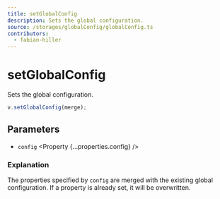 ```yaml
---
title: setGlobalConfig
description: Sets the global configuration.
source: /storages/globalConfig/globalConfig.ts
contributors:
  - fabian-hiller
---
```



# setGlobalConfig

Sets the global configuration.

```ts
v.setGlobalConfig(merge);
```

## Parameters

- `config` <Property {...properties.config} />

### Explanation

The properties specified by `config` are merged with the existing global configuration. If a property is already set, it will be overwritten.
